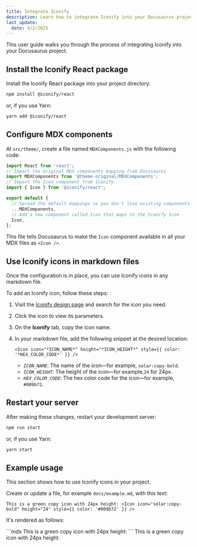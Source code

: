 ```yaml
---
title: Integrate Iconify
description: Learn how to integrate Iconify into your Docusaurus project
last_update:
  date: 4/2/2025
---
```



This user guide walks you through the process of integrating Iconify into your Docusaurus project.

## Install the Iconify React package

Install the Iconify React package into your project directory:

```bash
npm install @iconify/react
```

or, if you use Yarn:

```bash
yarn add @iconify/react
```

## Configure MDX components

At `src/theme/`, create a file named `MDXComponents.js` with the following code:

```jsx
import React from 'react';
// Import the original MDX components mapping from Docusaurus
import MDXComponents from '@theme-original/MDXComponents';
// Import the Icon component from Iconify
import { Icon } from '@iconify/react';

export default {
  // Spread the default mappings so you don't lose existing components
  ...MDXComponents,
  // Add a new component called Icon that maps to the Iconify Icon
  Icon,
};
```

This file tells Docusaurus to make the `Icon` component available in all your MDX files as `<Icon />`.

## Use Iconify icons in markdown files

Once the configuration is in place, you can use Iconify icons in any markdown file.

To add an Iconify icon, follow these steps:
1. Visit the [Iconify design page](https://icon-sets.iconify.design/) and search for the icon you need.
2. Click the icon to view its parameters.
3. On the **Iconify** tab, copy the icon name.
4. In your markdown file, add the following snippet at the desired location:

   ```
   <Icon icon="*ICON_NAME*" height="*ICON_HEIGHT*" style={{ color: '*HEX_COLOR_CODE*' }} />
   ```

   - *`ICON_NAME`*: The name of the icon—for example, `solar:copy-bold`.
   - *`ICON_HEIGHT`*: The height of the icon—for example,`24` for 24px.
   - *`HEX_COLOR_CODE`*: The hex color code for the icon—for example, `#009b72`.

## Restart your server

After making these changes, restart your development server:

```bash
npm run start
```

or, if you use Yarn:

```bash
yarn start
```

## Example usage

This section shows how to use Iconify icons in your project.

Create or update a file, for example `docs/example.md`, with this text:

```mdx
This is a green copy icon with 24px height: <Icon icon="solar:copy-bold" height="24" style={{ color: '#009b72' }} />
```

It's rendered as follows:

<Tabs>
  <TabItem value="raw" label="Raw text">
```mdx
This is a green copy icon with 24px height: <Icon icon="solar:copy-bold" width="24" height="24" style={{ color: '#009b72' }} />
```
  </TabItem>
  <TabItem value="rendered" label="Rendered text" default>
This is a green copy icon with 24px height: <Icon icon="solar:copy-bold" width="24" height="24" style={{ color: '#009b72' }} />
  </TabItem>
</Tabs>
